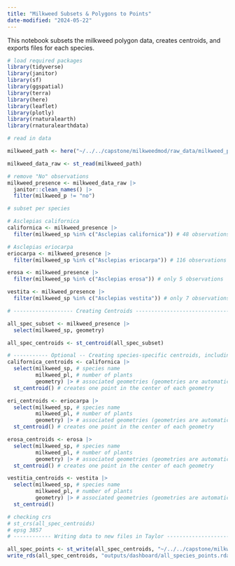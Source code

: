 ```yaml
---
title: "Milkweed Subsets & Polygons to Points"
date-modified: "2024-05-22"
---
```


This notebook subsets the milkweed polygon data, creates centroids, and exports files for each species. 

```r
# load required packages
library(tidyverse)
library(janitor)
library(sf)
library(ggspatial)
library(terra)
library(here)
library(leaflet)
library(plotly)
library(rnaturalearth)
library(rnaturalearthdata)

# read in data

milkweed_path <- here("~/../../capstone/milkweedmod/raw_data/milkweed_polygon_data/")

milkweed_data_raw <- st_read(milkweed_path)

```



```r
# remove "No" observations
milkweed_presence <- milkweed_data_raw |> 
  janitor::clean_names() |> 
  filter(milkweed_p != "no")

# subset per species

# Asclepias californica
californica <- milkweed_presence |> 
  filter(milkweed_sp %in% c("Asclepias californica")) # 48 observations

# Asclepias eriocarpa
eriocarpa <- milkweed_presence |> 
  filter(milkweed_sp %in% c("Asclepias eriocarpa")) # 116 observations

erosa <- milkweed_presence |> 
  filter(milkweed_sp %in% c("Asclepias erosa")) # only 5 observations

vestita <- milkweed_presence |> 
  filter(milkweed_sp %in% c("Asclepias vestita")) # only 7 observations

```


```r
# ------------------- Creating Centroids --------------------------------------

all_spec_subset <- milkweed_presence |> 
  select(milkweed_sp, geometry)

all_spec_centroids <- st_centroid(all_spec_subset)
```


```r
# ----------- Optional -- Creating species-specific centroids, including number of plants ---------------------
californica_centroids <- californica |> 
  select(milkweed_sp, # species name
         milkweed_pl, # number of plants
         geometry) |> # associated geometries (geometries are automatically retained whenever you manipulate a special feature, but I'm specifying it to be overly clear for reproducibility )
  st_centroid() # creates one point in the center of each geometry 

eri_centroids <- eriocarpa |> 
  select(milkweed_sp, # species name
         milkweed_pl, # number of plants
         geometry) |> # associated geometries (geometries are automatically retained whenever you manipulate a special feature, but I'm specifying it to be overly clear for reproducibility )
  st_centroid() # creates one point in the center of each geometry 

erosa_centroids <- erosa |> 
  select(milkweed_sp, # species name
         milkweed_pl, # number of plants
         geometry) |> # associated geometries (geometries are automatically retained whenever you manipulate a special feature, but I'm specifying it to be overly clear for reproducibility )
  st_centroid() # creates one point in the center of each geometry 

vestitia_centroids <- vestita |> 
  select(milkweed_sp, # species name
         milkweed_pl, # number of plants
         geometry) |> # associated geometries (geometries are automatically retained whenever you manipulate a special feature, but I'm specifying it to be overly clear for reproducibility )
  st_centroid() 


```


```r
# checking crs
# st_crs(all_spec_centroids)
# epsg 3857
# ------------ Writing data to new files in Taylor ----------------------------

all_spec_points <- st_write(all_spec_centroids, "~/../../capstone/milkweedmod/data/milkweed_cleaned_data/points/all_species_points.shp")
write_rds(all_spec_centroids, "outputs/dashboard/all_species_points.rda")
```


